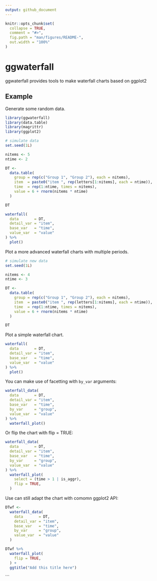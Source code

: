 ```yaml
---
output: github_document
---
```


<!-- README.md is generated from README.Rmd. Please edit that file -->

```r
knitr::opts_chunk$set(
  collapse = TRUE,
  comment = "#>",
  fig.path = "man/figures/README-",
  out.width = "100%"
)
```

# ggwaterfall

<!-- badges: start -->
<!-- badges: end -->

ggwaterfall provides tools to make waterfall charts based on ggplot2



## Example


Generate some random data. 

```r
library(ggwaterfall)
library(data.table)
library(magrittr)
library(ggplot2)

# simulate data
set.seed(1L)

nitems <- 5
ntime <- 2

DT <-
  data.table(
    group = rep(c("Group 1", "Group 2"), each = nitems),
    item  = paste0("item ", rep(letters[1:nitems], each = ntime)),
    time  = rep(1:ntime, times = nitems),
    value = 6 + rnorm(nitems * ntime)
  )

DT
```


```r

waterfall(
  data       = DT,
  detail_var = "item",
  base_var   = "time",
  value_var  = "value"
) %>%
  plot()
```


Plot a more advanced waterfall charts with multiple periods.

```r
# simulate new data
set.seed(1L)

nitems <- 4
ntime <- 3

DT <-
  data.table(
    group = rep(c("Group 1", "Group 2"), each = nitems),
    item  = paste0("item ", rep(letters[1:nitems], each = ntime)),
    time  = rep(1:ntime, times = nitems),
    value = 6 + rnorm(nitems * ntime)
  )

DT
```


Plot a simple waterfall chart.

```r

waterfall(
  data       = DT,
  detail_var = "item",
  base_var   = "time",
  value_var  = "value"
) %>%
  plot()
```


You can make use of facetting with `by_var` arguments:

```r

waterfall_data(
  data       = DT,
  detail_var = "item",
  base_var   = "time",
  by_var     = "group",
  value_var  = "value"
) %>%
  waterfall_plot()
```



Or flip the chart with flip = TRUE:

```r

waterfall_data(
  data       = DT,
  detail_var = "item",
  base_var   = "time",
  by_var     = "group",
  value_var  = "value"
) %>%
  waterfall_plot(
    select = (time > 1 | is_aggr),
    flip = TRUE,
  )
```


Use can still adapt the chart with comomn ggplot2 API:

```r

DTwf <- 
  waterfall_data(
    data       = DT,
    detail_var = "item",
    base_var   = "time",
    by_var     = "group",
    value_var  = "value"
  )

DTwf %>% 
  waterfall_plot(
    flip = TRUE,
  ) + 
  ggtitle("Add this title here")
```


```

